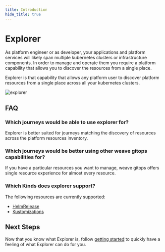 ```yaml
---
title: Introduction
hide_title: true
---
```



# Explorer <TierLabel tiers="Enterprise" />

<AlphaWarning/>

As platform engineer or as developer, your applications and platform services will likely span multiple kubernetes clusters
or infrastructure components.  In order to manage and operate them you require a platform capability that
allows you to discover the resources from a single place.

Explorer is that capability that allows any platform user to discover platform resources from a single place
across all your kubernetes clusters.

![explorer](imgs/explorer-ui.png)

## FAQ

### Which journeys would be able to use explorer for?

Explorer is better suited for journeys matching the discovery of resources across the platform resources inventory.

### Which journeys would be better using other weave gitops capabilities for?

If you have a particular resources you want to manage, weave gitops offers single resource experience
for almost every resource.

### Which Kinds does explorer support?

The following resources are currently supported:

- [HelmRelease](https://fluxcd.io/flux/components/helm/helmreleases/)
- [Kustomizations](https://fluxcd.io/flux/components/kustomize/kustomization/)

## Next Steps

Now that you know what Explorer is, follow [getting started](../getting-started) to quickly have a feeling
of what Explorer can do for you.